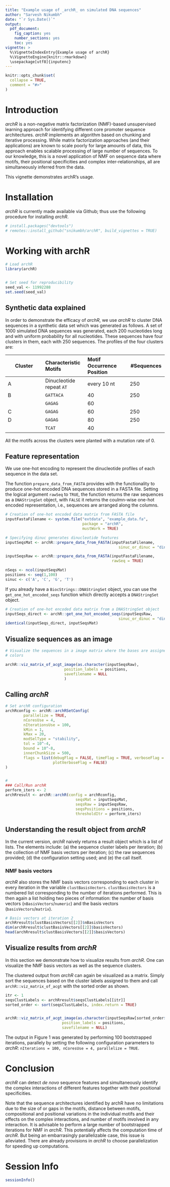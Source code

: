 ```yaml
---
title: "Example usage of _archR_ on simulated DNA sequences"
author: "Sarvesh Nikumbh"
date: "`r Sys.Date()`"
output:
  pdf_document:
    fig_caption: yes
    number_sections: yes
    toc: yes
vignette: >
  %\VignetteIndexEntry{Example usage of archR}
  %\VignetteEngine{knitr::rmarkdown}
  \usepackage[utf8]{inputenc}
---
```




```r
knitr::opts_chunk$set(
  collapse = TRUE,
  comment = "#>"
)

```

# Introduction
_archR_ is a non-negative matrix factorization (NMF)-based unsupervised 
learning approach for identifying different core promoter sequence 
architectures. 
_archR_ implements an algorithm based on chunking and iterative 
processing. 
While matrix factorization approaches (and their applications) are known to 
scale poorly for large amounts of data, this approach enables scalable 
processing of large number of sequences.
To our knowledge, this is a novel application of NMF on sequence data where
motifs, their positional specificities and complex inter-relationships, all are 
simultaneously inferred from the data.


This vignette demonstrates archR's usage. 


# Installation
_archR_ is currently made available via Github; thus use the following procedure
for installing _archR_.
```r
# install.packages("devtools")
# remotes::install_github("snikumbh/archR", build_vignettes = TRUE)
```

# Working with archR
```r
# Load archR
library(archR)


# Set seed for reproducibility
seed_val <- 11992288
set.seed(seed_val)

```

## Synthetic data explained

In order to demonstrate the efficacy of _archR_, we use _archR_ to cluster DNA 
sequences in a synthetic data set which was generated as follows. 
A set of 1000 simulated DNA sequences was generated, each 200 nucleotides long 
and with uniform probability for all nucleotides. 
These sequences have four clusters in them, each with 250 sequences. 
The profiles of the four clusters are:


| Cluster | Characteristic Motifs | Motif Occurrence Position | #Sequences 
|----------|:----------|:----------|----------
| A | Dinucleotide repeat `AT` | every 10 nt | 250
| B | `GATTACA` | 40 | 250
|   | `GAGAG` | 60 |
| C | `GAGAG` | 60 | 250
| D | `GAGAG` | 80 | 250
|   | `TCAT`  | 40 |
<!-- ----------|----------|----------|----------| -->

All the motifs across the clusters were planted with a mutation rate of 0.


## Feature representation

We use one-hot encoding to represent the dinucleotide profiles of each sequence 
in the data set.


The function `prepare_data_from_FASTA` provides with the functionality to 
produce one-hot encoded DNA sequences stored in a FASTA file.
Setting the logical argument `rawSeq` to `TRUE`, the function returns the raw 
sequences as a `DNAStringSet` object, with `FALSE` it returns the coulmn-wise 
one-hot encoded representation, i.e., sequences are arranged along the columns.

```r
# Creation of one-hot encoded data matrix from FASTA file
inputFastaFilename <- system.file("extdata", "example_data.fa", 
                                  package = "archR", 
                                  mustWork = TRUE)

# Specifying dinuc generates dinucleotide features
inputSeqsMat <- archR::prepare_data_from_FASTA(inputFastaFilename,
                                                  sinuc_or_dinuc = "dinuc")

inputSeqsRaw <- archR::prepare_data_from_FASTA(inputFastaFilename, 
                                               rawSeq = TRUE)

nSeqs <- ncol(inputSeqsMat)
positions <- seq(1,100)
sinuc <- c('A', 'C', 'G', 'T')

```

If you already have a `BiocStrings::DNAStringSet` object, you can use the 
`get_one_hot_encoded_seqs` function which directly accepts a `DNAStringSet` 
object.
```r
# Creation of one-hot encoded data matrix from a DNAStringSet object
inputSeqs_direct <- archR::get_one_hot_encoded_seqs(inputSeqsRaw, 
                                                  sinuc_or_dinuc = "dinuc")
identical(inputSeqs_direct, inputSeqsMat)
```


## Visualize sequences as an image

```r
# Visualize the sequences in a image matrix where the bases are assigned fixed
# colors

archR::viz_matrix_of_acgt_image(as.character(inputSeqsRaw), 
                          position_labels = positions, 
                          savefilename = NULL
                          )

```


## Calling _archR_


```r
# Set archR configuration
archRconfig <- archR::archRSetConfig(
        parallelize = TRUE,
        nCoresUse = 4,
        nIterationsUse = 100,
        kMin = 1,
        kMax = 20,
        modSelType = "stability",
        tol = 10^-4,
        bound = 10^-8,
        innerChunkSize = 500,
        flags = list(debugFlag = FALSE, timeFlag = TRUE, verboseFlag = TRUE,
                     plotVerboseFlag = FALSE)
)


#
### Call/Run archR
perform_iters <- 2
archRresult <- archR::archR(config = archRconfig,
                               seqsMat = inputSeqsMat,
                               seqsRaw = inputSeqsRaw,
                               seqsPositions = positions,
                               thresholdItr = perform_iters)

```



## Understanding the result object from _archR_

In the current version, _archR_ naively returns a result object which is a list 
of lists.
The elements include: (a) the sequence cluster labels per iteration; (b) the 
collection of NMF basis vectors per iteration; (c) the raw sequences provided; 
(d) the configuration setting used; and (e) the call itself.



### NMF basis vectors
_archR_ also stores the NMF basis vectors corresponding to each cluster in 
every iteration in the variable `clustBasisVectors`. `clustBasisVectors` 
is a numbered list corresponding to the number of iterations performed.
This is then again a list holding two pieces of information: the number of 
basis vectors (`nBasisVectors`/`numeric`) and the basis vectors 
(`basisVectors`/`matrix`).

```r

# Basis vectors at iteration 2
archRresult$clustBasisVectors[[2]]$nBasisVectors
dim(archRresult$clustBasisVectors[[2]]$basisVectors)
head(archRresult$clustBasisVectors[[2]]$basisVectors)
```


## Visualize results from _archR_

In this section we demonstrate how to visualize results from _archR_. 
One can visualize the NMF basis vectors as well as the sequence clusters.

<!-- ### Visualizing NMF basis vectors at any iteration -->
<!-- We can visualize the basis vectors corresponding to each cluster at any  -->
<!-- iteration.  -->
<!-- These per-iteration basis vectors are available from the `archRresult` object  -->
<!-- (see above Section). -->

<!-- ```{r viz-BV-1, echo=TRUE, fig.height=2, fig.width=25} -->
<!-- archR::viz_basis_vectors_as_seqlogo( -->
<!--     archRresult$clustBasisVectors[[1]]$basisVectors, -->
<!--     position_labels = positions, -->
<!--     plotMethod = "bits" -->
<!-- ) -->

<!-- archR::viz_basis_vectors_as_heatmap( -->
<!--     archRresult$clustBasisVectors[[1]]$basisVectors, -->
<!--     position_labels = positions) -->
<!-- ``` -->


<!-- ```{r viz-BV-2, fig.height=2, fig.width=25, echo=TRUE} -->
<!-- archR::viz_basis_vectors_as_seqlogo( -->
<!--     archRresult$clustBasisVectors[[2]]$basisVectors, -->
<!--     position_labels = positions, -->
<!--     plotMethod = "bits" -->
<!-- ) -->

<!-- archR::viz_basis_vectors_as_heatmap( -->
<!--   archRresult$clustBasisVectors[[2]]$basisVectors, -->
<!--   position_labels = positions) -->
<!-- ``` -->



<!-- ```{r visualize-basis-vectors-combined, echo=TRUE, fig.height=4, fig.width=25} -->
<!-- archR::viz_basis_vectors_in_combined_heatmaps_seqlogos( -->
<!--   archRresult$clustBasisVectors[[2]]$basisVectors, -->
<!--   position_labels = positions, plotMethod = "bits", savePDFfilename = NULL -->
<!-- ) -->
<!-- ``` -->
<!-- The `plotMethod` argument to functions producing sequence logos is supplied to  -->
<!-- the call to `ggseqlogo`. The possible values are `custom`, `bits`. -->


The clustered output from _archR_ can again be visualized as a matrix. Simply 
sort the sequences based on the cluster labels assigned to them and call 
`archR::viz_matrix_of_acgt` with the sorted order as shown.
```r

itr <- 1
seqsClustLabels <- archRresult$seqsClustLabels[[itr]]
sorted_order <- sort(seqsClustLabels, index.return = TRUE)


archR::viz_matrix_of_acgt_image(as.character(inputSeqsRaw[sorted_order$ix]), 
                         position_labels = positions,
                         savefilename = NULL)
```
<!-- ![_archR_ result on example data w/ clusters](./archR-result-example-data.png) -->


The output in Figure 1 was generated by performing 100 bootstrapped iterations, 
parallely by setting the following configuration parameters to _archR_:
`nIterations = 100, nCoresUse = 4, parallelize = TRUE`.

# Conclusion

_archR_ can detect _de novo_ sequence features and simultaneously identify the 
complex interactions of different features together with their positional 
specificities.

Note that the sequence architectures identified by archR have no limitations 
due to the size of or gaps in the motifs, distance between motifs, compositional
and positional variations in the individual motifs and their effects on the 
complex interactions, and number of motifs involved in any interaction. 
It is advisable to perform a large number of bootstrapped iterations for NMF in 
_archR_. This potentially affects the computation time of _archR_. But being an 
embarrasingly parallelizable case, this issue is alleviated. There are already 
provisions in _archR_ to choose parallelization for speeding up computations.

# Session Info
```r
sessionInfo()
```
